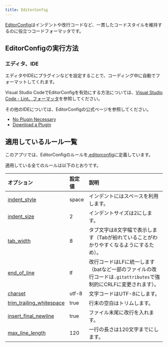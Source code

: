 ```yaml
---
title: EditorConfig
---
```


[EditorConfig](https://editorconfig.org/)はインデントや改行コードなど、一貫したコードスタイルを維持するのに役立つコードフォーマッタです。

## EditorConfigの実行方法

### エディタ、IDE

エディタやIDEにプラグインなどを設定することで、コーディング中に自動でフォーマットしてくれます。

Visual Studio CodeでEditorConfigを有効にする方法については、[Visual Studio Code - Lint、フォーマッタ](../../tools/vscode.md#lintフォーマッタ)を参照してください。

その他のIDEについては、EditorConfigの公式ページを参照してください。

- [No Plugin Necessary](https://editorconfig.org/#pre-installed)
- [Download a Plugin](https://editorconfig.org/#download)

## 適用しているルール一覧

このアプリでは、EditorConfigのルールを[.editorconfig](https://github.com/{@inject:organization}/mobile-app-crib-notes/tree/master/example-app/SantokuApp/.editorconfig)に定義しています。

適用している全てのルールは以下のとおりです。

| オプション                                                                                                                          | 設定値   | 説明                                                                    |
|:-------------------------------------------------------------------------------------------------------------------------------|:------|:----------------------------------------------------------------------|
| [indent_style](https://github.com/editorconfig/editorconfig/wiki/EditorConfig-Properties#indent_style)                         | space | インデントにはスペースを利用します。                                                    |
| [indent_size](https://github.com/editorconfig/editorconfig/wiki/EditorConfig-Properties#indent_size)                           | 2     | インデントサイズは2にします。                                                       |
| [tab_width](https://github.com/editorconfig/editorconfig/wiki/EditorConfig-Properties#tab_width)                               | 8     | タブ文字は8文字幅で表示します（Tabが紛れていることがわかりやすくなるようにするため）。                         |
| [end_of_line](https://github.com/editorconfig/editorconfig/wiki/EditorConfig-Properties#end_of_line)                           | lf    | 改行コードはLFに統一します（batなど一部のファイルの改行コードは`.gitattributes`で強制的にCRLFに変更されます）。 |
| [charset](https://github.com/editorconfig/editorconfig/wiki/EditorConfig-Properties#charset)                                   | utf-8 | 文字コードはUTF-8にします。                                                      |
| [trim_trailing_whitespace](https://github.com/editorconfig/editorconfig/wiki/EditorConfig-Properties#trim_trailing_whitespace) | true  | 行末の空白はトリムします。                                                         |
| [insert_final_newline](https://github.com/editorconfig/editorconfig/wiki/EditorConfig-Properties#insert_final_newline)         | true  | ファイル末尾に改行を入れます。                                                       |
| [max_line_length](https://github.com/editorconfig/editorconfig/wiki/EditorConfig-Properties#max_line_length)                   | 120   | 一行の長さは120文字までにします。                                                    |
